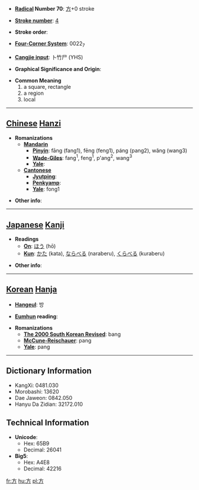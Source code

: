 * '''[[Wiktionary:Chinese radical index| Radical]] Number 70''': [[Wiktionary:Chinese radical index 方|方]]+0 stroke

* '''[[Wiktionary:Chinese total strokes index|Stroke number]]''': [[Wiktionary:Chinese total strokes index 4|4]]

* '''Stroke order''': 

* '''[[Wiktionary:Chinese four corner index|Four-Corner System]]''': 0022<sub>7</sub>

* '''[[Wiktionary:Chinese Cangjie index|Cangjie input]]''': 卜竹尸 (YHS)

* '''Graphical Significance and Origin''': 

* '''Common Meaning'''
*#a square, rectangle
*# a region
*# local


----

== [[Chinese]] [[Hanzi]] ==

* '''Romanizations'''
** '''[[Mandarin]]'''
*** '''[[Pinyin]]''': fāng (fang1), fēng (feng1), páng (pang2), wǎng (wang3)
*** '''[[Wade-Giles]]''': fang<sup>1</sup>, feng<sup>1</sup>, p'ang<sup>2</sup>, wang<sup>3</sup>
*** '''[[Yale]]''': 
** '''[[Cantonese]]'''
*** '''[[Jyutping]]''':
*** '''[[Penkyamp]]''': 
*** '''[[Yale]]''': fong1

* '''Other info''': 

----

== [[Japanese]] [[Kanji]] ==

* '''Readings'''
** '''[[On]]''': [[ほう]] (hō)
** '''[[Kun]]''': [[かた]] (kata), [[ならべる]] (naraberu), [[くらべる]] (kuraberu)

* '''Other info''':  

----

== [[Korean]] [[Hanja]] ==

* '''[[Hangeul]]''': 방

* '''[[Eumhun]] reading''': 

* '''Romanizations'''
** '''[[The 2000 South Korean Revised Romanization|The 2000 South Korean Revised]]''': bang
** '''[[McCune-Reischauer]]''': pang
** '''[[Yale]]''': pang

----

== Dictionary Information ==

* KangXi: 0481.030
* Morobashi: 13620
* Dae Jaweon: 0842.050
* Hanyu Da Zidian: 32172.010

== Technical Information ==

* '''Unicode''':
** Hex: 65B9
** Decimal: 26041
* '''Big5''':
** Hex: A4E8
** Decimal: 42216

[[fr:方]]
[[hu:方]]
[[pl:方]]
